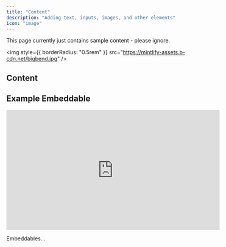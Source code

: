 ```yaml
---
title: "Content"
description: "Adding text, inputs, images, and other elements"
icon: "image"
---
```


<Note>This page currently just contains sample content - please ignore.</Note>

<img
  style={{ borderRadius: "0.5rem" }}
  src="https://mintlify-assets.b-cdn.net/bigbend.jpg"
/>

## Content

## Example Embeddable

<iframe
  width="560"
  height="315"
  src="https://preview.embeddables.com/flow_0faeeh0bj1h70a1adddf8ddhh16"
  title="Example Embeddable"
  frameBorder="0"
  allow="accelerometer; autoplay; clipboard-write; encrypted-media; gyroscope; picture-in-picture"
  allowFullScreen
  style={{ width: "100%", borderRadius: "0.5rem" }}
></iframe>

<br />

<Tip>

Embeddables...

</Tip>
